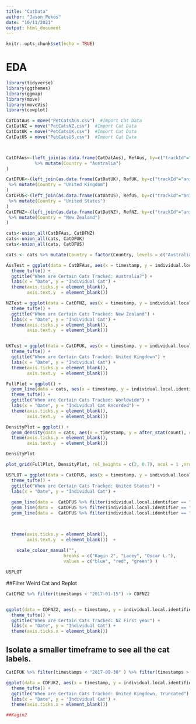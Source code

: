 ```yaml
---
title: "CatData"
author: "Jason Pekos"
date: "10/11/2021"
output: html_document
---
```


```r
knitr::opts_chunk$set(echo = TRUE)
```

# EDA

```r
library(tidyverse)
library(ggthemes)
library(ggmap)
library(move)
library(moveVis)
library(cowplot)

CatDatAus = move("PetCatsAus.csv")  #Import Cat Data
CatDatNZ = move("PetCatsNZ.csv")  #Import Cat Data
CatDatUK = move("PetCatsUK.csv")  #Import Cat Data
CatDatUS = move("PetCatsUS.csv")  #Import Cat Data



CatDFAus<-(left_join(as.data.frame(CatDatAus), RefAus, by=c("trackId"="animal.id"))
           %>% mutate(Country = "Australia")
)

CatDFUK<-(left_join(as.data.frame(CatDatUK), RefUK, by=c("trackId"="animal.id"))
 %>% mutate(Country = "United Kingdom")
)
CatDFUS<-(left_join(as.data.frame(CatDatUS), RefUS, by=c("trackId"="animal.id"))
 %>% mutate(Country = "United States")
)
CatDFNZ<-(left_join(as.data.frame(CatDatNZ), RefNZ, by=c("trackId"="animal.id"))
 %>% mutate(Country = "New Zealand")
)

```

```r
cats<-union_all(CatDFAus, CatDFNZ)
cats<-union_all(cats, CatDFUK)
cats<-union_all(cats, CatDFUS)

cats <- cats %>% mutate(Country = factor(Country, levels = c("Australia", "New Zealand", "United Kingdom", "United States"))) %>%  arrange(desc(Country))

AusTest = ggplot(data = CatDFAus, aes(x = timestamp, y = individual.local.identifier)) + geom_line() +
  theme_tufte() +
  ggtitle("When are Certain Cats Tracked: Australia?") +
  labs(x = "Date", y = "Individual Cat") +
  theme(axis.ticks.y = element_blank(), 
        axis.text.y  = element_blank())

NZTest = ggplot(data = CatDFNZ, aes(x = timestamp, y = individual.local.identifier)) + geom_line() +
  theme_tufte() +
  ggtitle("When are Certain Cats Tracked: New Zealand") +
  labs(x = "Date", y = "Individual Cat") +
  theme(axis.ticks.y = element_blank(), 
        axis.text.y  = element_blank())


UKTest = ggplot(data = CatDFUK, aes(x = timestamp, y = individual.local.identifier)) + geom_line() +
  theme_tufte() +
  ggtitle("When are Certain Cats Tracked: United Kingdown") +
  labs(x = "Date", y = "Individual Cat") +
  theme(axis.ticks.y = element_blank(), 
        axis.text.y  = element_blank())

FullPlot = ggplot() +
  geom_line(data = cats, aes(x = timestamp, y = individual.local.identifier, color = Country)) +     
  theme_tufte() +
  ggtitle("When are Certain Cats Tracked: Worldwide") +
  labs(x = "Date", y = "Individual Cat Recorded") +
  theme(axis.ticks.y = element_blank(), 
        axis.text.y  = element_blank()) 

DensityPlot = ggplot() +
  geom_density(data = cats, aes(x = timestamp, y = after_stat(count), color = Country, fill = Country), inherit.aes = FALSE)  + theme_tufte() +
  theme(axis.ticks.y = element_blank(), 
        axis.text.y  = element_blank())

DensityPlot

plot_grid(FullPlot, DensityPlot, rel_heights = c(2, 0.7), ncol = 1 ,nrow = 2, align = "v")


```




```r

USPLOT = ggplot(data = CatDFUS, aes(x = timestamp, y = individual.local.identifier)) + geom_line() +
  theme_tufte() +
  ggtitle("When are Certain Cats Tracked: United States") +
  labs(x = "Date", y = "Individual Cat") +
  
  geom_line(data =  CatDFUS %>% filter(individual.local.identifier == "Kagin2" ), aes(color = "Kagin 2"))+
  geom_line(data =  CatDFUS %>% filter(individual.local.identifier == "Lacey" ), aes(color = "Lacey"))+
  geom_line(data =  CatDFUS %>% filter(individual.local.identifier == "Oscar.L" ), aes(color = "Oscar L."))+


  
  theme(axis.ticks.y = element_blank(), 
        axis.text.y  = element_blank())  +
  
    scale_colour_manual("", 
                      breaks = c("Kagin 2", "Lacey", "Oscar L."),
                      values = c("blue", "red", "green") )

USPLOT

```



##Filter Weird Cat and Replot


```r

CatDFNZ %>% filter(timestamps < "2017-01-15") -> CDFNZ2


ggplot(data = CDFNZ2, aes(x = timestamp, y = individual.local.identifier)) + geom_line() +
  theme_tufte() +
  ggtitle("When are Certain Cats Tracked: NZ First year") +
  labs(x = "Date", y = "Individual Cat") +
  theme(axis.ticks.x = element_blank())


```

## Isolate a smaller timeframe to see all the cat labels.

```r
CatDFUK %>% filter(timestamps < "2017-09-30" ) %>% filter(timestamps > "2017-09-20")  ->CDFUK2

ggplot(data = CDFUK2, aes(x = timestamp, y = individual.local.identifier)) + geom_line() +
  theme_tufte() +
  ggtitle("When are Certain Cats Tracked: United Kingdown, Truncated") +
  labs(x = "Date", y = "Individual Cat") +
  theme(axis.ticks.x = element_blank())

##Kagin2
```

```r


```

